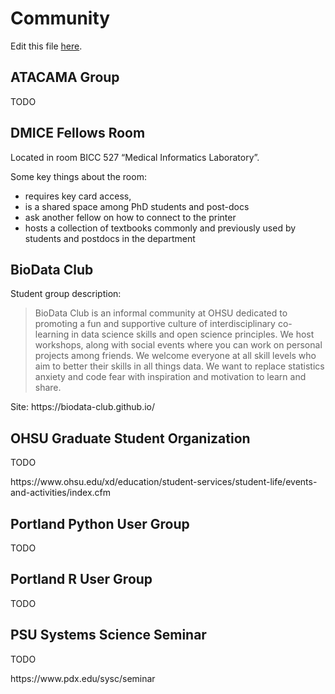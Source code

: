 # Community {#community}

Edit this file [here](https://github.com/atacamagroup/handbook/blob/master/02-community.Rmd).

## ATACAMA Group

TODO

## DMICE Fellows Room

Located in room BICC 527 "Medical Informatics Laboratory".

Some key things about the room:

- requires key card access,
- is a shared space among PhD students and post-docs
- ask another fellow on how to connect to the printer
- hosts a collection of textbooks commonly and previously used by students and
  postdocs in the department

## BioData Club

Student group description:

> BioData Club is an informal community at OHSU dedicated to promoting a fun
> and supportive culture of interdisciplinary co-learning in data science
> skills and open science principles. We host workshops, along with social
> events where you can work on personal projects among friends. We welcome
> everyone at all skill levels who aim to better their skills in all things
> data. We want to replace statistics anxiety and code fear with inspiration
> and motivation to learn and share.

Site: https://biodata-club.github.io/

## OHSU Graduate Student Organization

TODO

https://www.ohsu.edu/xd/education/student-services/student-life/events-and-activities/index.cfm

## Portland Python User Group

TODO

## Portland R User Group

TODO

## PSU Systems Science Seminar

TODO

https://www.pdx.edu/sysc/seminar
